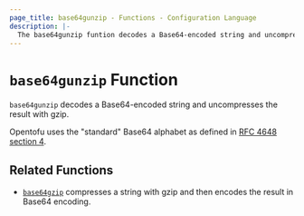 ```yaml
---
page_title: base64gunzip - Functions - Configuration Language
description: |-
  The base64gunzip funtion decodes a Base64-encoded string and uncompresses the result with gzip.
---
```


# `base64gunzip` Function

`base64gunzip` decodes a Base64-encoded string and uncompresses the result with gzip.

Opentofu uses the "standard" Base64 alphabet as defined in
[RFC 4648 section 4](https://tools.ietf.org/html/rfc4648#section-4).

## Related Functions

* [`base64gzip`](/docs/language/functions/base64gzip) compresses a string with gzip and then encodes the result in
Base64 encoding.
